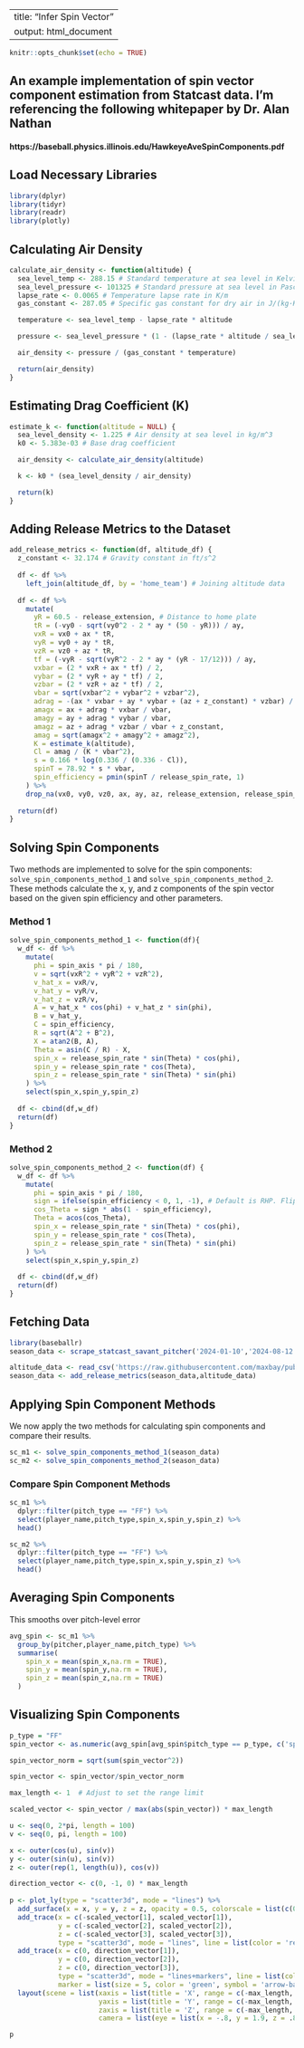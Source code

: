 
---
title: "Infer Spin Vector"
output: html_document
---

```r
knitr::opts_chunk$set(echo = TRUE)
```

## An example implementation of spin vector component estimation from Statcast data. I'm referencing the following whitepaper by Dr. Alan Nathan

#### https://baseball.physics.illinois.edu/HawkeyeAveSpinComponents.pdf

## Load Necessary Libraries

```r
library(dplyr)
library(tidyr)
library(readr)
library(plotly)
```

## Calculating Air Density


```r
calculate_air_density <- function(altitude) {
  sea_level_temp <- 288.15 # Standard temperature at sea level in Kelvin
  sea_level_pressure <- 101325 # Standard pressure at sea level in Pascals
  lapse_rate <- 0.0065 # Temperature lapse rate in K/m
  gas_constant <- 287.05 # Specific gas constant for dry air in J/(kg·K)

  temperature <- sea_level_temp - lapse_rate * altitude

  pressure <- sea_level_pressure * (1 - (lapse_rate * altitude / sea_level_temp)) ^ (9.80665 / (gas_constant * lapse_rate))

  air_density <- pressure / (gas_constant * temperature)

  return(air_density)
}
```

## Estimating Drag Coefficient (K)

```r
estimate_k <- function(altitude = NULL) {
  sea_level_density <- 1.225 # Air density at sea level in kg/m^3
  k0 <- 5.383e-03 # Base drag coefficient

  air_density <- calculate_air_density(altitude)

  k <- k0 * (sea_level_density / air_density)

  return(k)
}
```

## Adding Release Metrics to the Dataset

```r
add_release_metrics <- function(df, altitude_df) {
  z_constant <- 32.174 # Gravity constant in ft/s^2
  
  df <- df %>% 
    left_join(altitude_df, by = 'home_team') # Joining altitude data
  
  df <- df %>%
    mutate(
      yR = 60.5 - release_extension, # Distance to home plate
      tR = (-vy0 - sqrt(vy0^2 - 2 * ay * (50 - yR))) / ay,
      vxR = vx0 + ax * tR,
      vyR = vy0 + ay * tR,
      vzR = vz0 + az * tR,
      tf = (-vyR - sqrt(vyR^2 - 2 * ay * (yR - 17/12))) / ay,
      vxbar = (2 * vxR + ax * tf) / 2,
      vybar = (2 * vyR + ay * tf) / 2,
      vzbar = (2 * vzR + az * tf) / 2,
      vbar = sqrt(vxbar^2 + vybar^2 + vzbar^2),
      adrag = -(ax * vxbar + ay * vybar + (az + z_constant) * vzbar) / vbar,
      amagx = ax + adrag * vxbar / vbar,
      amagy = ay + adrag * vybar / vbar,
      amagz = az + adrag * vzbar / vbar + z_constant,
      amag = sqrt(amagx^2 + amagy^2 + amagz^2),
      K = estimate_k(altitude),
      Cl = amag / (K * vbar^2),
      s = 0.166 * log(0.336 / (0.336 - Cl)),
      spinT = 78.92 * s * vbar,
      spin_efficiency = pmin(spinT / release_spin_rate, 1)
    ) %>%
    drop_na(vx0, vy0, vz0, ax, ay, az, release_extension, release_spin_rate, spin_axis)
  
  return(df)
}
```



## Solving Spin Components

Two methods are implemented to solve for the spin components: `solve_spin_components_method_1` and `solve_spin_components_method_2`. These methods calculate the x, y, and z components of the spin vector based on the given spin efficiency and other parameters.

### Method 1

```r
solve_spin_components_method_1 <- function(df){
  w_df <- df %>% 
    mutate(
      phi = spin_axis * pi / 180,
      v = sqrt(vxR^2 + vyR^2 + vzR^2),
      v_hat_x = vxR/v,
      v_hat_y = vyR/v,
      v_hat_z = vzR/v,
      A = v_hat_x * cos(phi) + v_hat_z * sin(phi),
      B = v_hat_y,
      C = spin_efficiency,
      R = sqrt(A^2 + B^2),
      X = atan2(B, A),
      Theta = asin(C / R) - X, 
      spin_x = release_spin_rate * sin(Theta) * cos(phi),
      spin_y = release_spin_rate * cos(Theta),
      spin_z = release_spin_rate * sin(Theta) * sin(phi)
    ) %>% 
    select(spin_x,spin_y,spin_z)
  
  df <- cbind(df,w_df)
  return(df)
}
```

### Method 2

```r
solve_spin_components_method_2 <- function(df) {
  w_df <- df %>% 
    mutate(
      phi = spin_axis * pi / 180,
      sign = ifelse(spin_efficiency < 0, 1, -1), # Default is RHP. Flips if LHP
      cos_Theta = sign * abs(1 - spin_efficiency),
      Theta = acos(cos_Theta),
      spin_x = release_spin_rate * sin(Theta) * cos(phi),
      spin_y = release_spin_rate * cos(Theta),
      spin_z = release_spin_rate * sin(Theta) * sin(phi)
    ) %>% 
    select(spin_x,spin_y,spin_z)
  
  df <- cbind(df,w_df)
  return(df)
}
```

## Fetching Data


```r
library(baseballr)
season_data <- scrape_statcast_savant_pitcher('2024-01-10','2024-08-12',543037)

altitude_data <- read_csv('https://raw.githubusercontent.com/maxbay/public_baseball/main/data/altitude_data.csv')
season_data <- add_release_metrics(season_data,altitude_data)
```

## Applying Spin Component Methods

We now apply the two methods for calculating spin components and compare their results.

```r
sc_m1 <- solve_spin_components_method_1(season_data)
sc_m2 <- solve_spin_components_method_2(season_data)
```

### Compare Spin Component Methods

```r
sc_m1 %>% 
  dplyr::filter(pitch_type == "FF") %>% 
  select(player_name,pitch_type,spin_x,spin_y,spin_z) %>% 
  head()
```

```r
sc_m2 %>% 
  dplyr::filter(pitch_type == "FF") %>% 
  select(player_name,pitch_type,spin_x,spin_y,spin_z) %>% 
  head()
```

## Averaging Spin Components

This smooths over pitch-level error

```r
avg_spin <- sc_m1 %>% 
  group_by(pitcher,player_name,pitch_type) %>% 
  summarise(
    spin_x = mean(spin_x,na.rm = TRUE),
    spin_y = mean(spin_y,na.rm = TRUE),
    spin_z = mean(spin_z,na.rm = TRUE)
  )
```

## Visualizing Spin Components

```r
p_type = "FF"
spin_vector <- as.numeric(avg_spin[avg_spin$pitch_type == p_type, c('spin_x', 'spin_y', 'spin_z')])

spin_vector_norm = sqrt(sum(spin_vector^2))

spin_vector <- spin_vector/spin_vector_norm

max_length <- 1  # Adjust to set the range limit

scaled_vector <- spin_vector / max(abs(spin_vector)) * max_length

u <- seq(0, 2*pi, length = 100)
v <- seq(0, pi, length = 100)

x <- outer(cos(u), sin(v))
y <- outer(sin(u), sin(v))
z <- outer(rep(1, length(u)), cos(v))

direction_vector <- c(0, -1, 0) * max_length
  
p <- plot_ly(type = "scatter3d", mode = "lines") %>%
  add_surface(x = x, y = y, z = z, opacity = 0.5, colorscale = list(c(0,1), c("lightblue", "lightblue")), showscale = FALSE) %>%
  add_trace(x = c(-scaled_vector[1], scaled_vector[1]), 
            y = c(-scaled_vector[2], scaled_vector[2]), 
            z = c(-scaled_vector[3], scaled_vector[3]), 
            type = "scatter3d", mode = "lines", line = list(color = 'red', width = 5)) %>%
  add_trace(x = c(0, direction_vector[1]), 
            y = c(0, direction_vector[2]), 
            z = c(0, direction_vector[3]), 
            type = "scatter3d", mode = "lines+markers", line = list(color = 'green', width = 5), 
            marker = list(size = 5, color = 'green', symbol = 'arrow-bar-down-open')) %>%
  layout(scene = list(xaxis = list(title = 'X', range = c(-max_length, max_length)),
                      yaxis = list(title = 'Y', range = c(-max_length, max_length)),
                      zaxis = list(title = 'Z', range = c(-max_length, max_length)),
                      camera = list(eye = list(x = -.8, y = 1.9, z = .8))))

p
```

